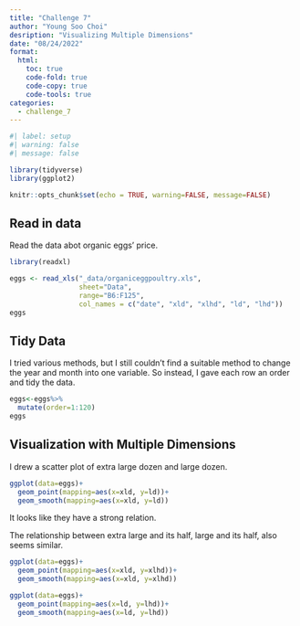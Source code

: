 ```yaml
---
title: "Challenge 7"
author: "Young Soo Choi"
desription: "Visualizing Multiple Dimensions"
date: "08/24/2022"
format:
  html:
    toc: true
    code-fold: true
    code-copy: true
    code-tools: true
categories:
  - challenge_7
---
```


```r
#| label: setup
#| warning: false
#| message: false

library(tidyverse)
library(ggplot2)

knitr::opts_chunk$set(echo = TRUE, warning=FALSE, message=FALSE)
```

## Read in data

Read the data abot organic eggs' price.

```r
library(readxl)

eggs <- read_xls("_data/organiceggpoultry.xls",
                 sheet="Data",
                 range="B6:F125",
                 col_names = c("date", "xld", "xlhd", "ld", "lhd"))
eggs
```


## Tidy Data

I tried various methods, but I still couldn't find a suitable method to change the year and month into one variable. So instead, I gave each row an order and tidy the data.

```r
eggs<-eggs%>%
  mutate(order=1:120)
eggs
```

## Visualization with Multiple Dimensions

I drew a scatter plot of extra large dozen and large dozen.

```r
ggplot(data=eggs)+
  geom_point(mapping=aes(x=xld, y=ld))+
  geom_smooth(mapping=aes(x=xld, y=ld))
```

It looks like they have a strong relation.

The relationship between extra large and its half, large and its half, also seems similar.

```r
ggplot(data=eggs)+
  geom_point(mapping=aes(x=xld, y=xlhd))+
  geom_smooth(mapping=aes(x=xld, y=xlhd))
```

```r
ggplot(data=eggs)+
  geom_point(mapping=aes(x=ld, y=lhd))+
  geom_smooth(mapping=aes(x=ld, y=lhd))
```


